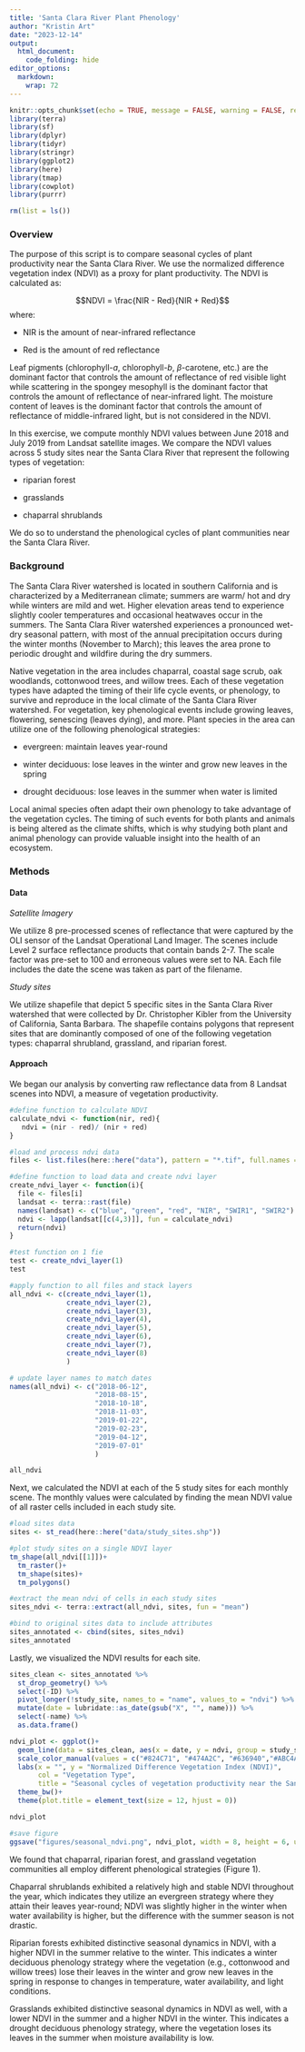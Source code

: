 ```yaml
---
title: 'Santa Clara River Plant Phenology'
author: "Kristin Art"
date: "2023-12-14"
output:   
  html_document:
    code_folding: hide
editor_options: 
  markdown: 
    wrap: 72
---
```


```r
knitr::opts_chunk$set(echo = TRUE, message = FALSE, warning = FALSE, results = FALSE)
library(terra)
library(sf)
library(dplyr)
library(tidyr)
library(stringr)
library(ggplot2)
library(here)
library(tmap)
library(cowplot)
library(purrr)

rm(list = ls())
```

### Overview

The purpose of this script is to compare seasonal cycles of plant
productivity near the Santa Clara River. We use the normalized
difference vegetation index (NDVI) as a proxy for plant productivity.
The NDVI is calculated as:

$$NDVI = \frac{NIR - Red}{NIR + Red}$$ where:

-   NIR is the amount of near-infrared reflectance

-   Red is the amount of red reflectance

Leaf pigments (chlorophyll-*a*, chlorophyll-*b*, $\beta$-carotene, etc.)
are the dominant factor that controls the amount of reflectance of red
visible light while scattering in the spongey mesophyll is the dominant
factor that controls the amount of reflectance of near-infrared light.
The moisture content of leaves is the dominant factor that controls the
amount of reflectance of middle-infrared light, but is not considered in
the NDVI.

In this exercise, we compute monthly NDVI values between June 2018 and
July 2019 from Landsat satellite images. We compare the NDVI values
across 5 study sites near the Santa Clara River that represent the
following types of vegetation:

-   riparian forest

-   grasslands

-   chaparral shrublands

We do so to understand the phenological cycles of plant communities near
the Santa Clara River.

### Background

The Santa Clara River watershed is located in southern California and is
characterized by a Mediterranean climate; summers are warm/ hot and dry
while winters are mild and wet. Higher elevation areas tend to
experience slightly cooler temperatures and occasional heatwaves occur
in the summers. The Santa Clara River watershed experiences a pronounced
wet-dry seasonal pattern, with most of the annual precipitation occurs
during the winter months (November to March); this leaves the area prone
to periodic drought and wildfire during the dry summers.

Native vegetation in the area includes chaparral, coastal sage scrub,
oak woodlands, cottonwood trees, and willow trees. Each of these
vegetation types have adapted the timing of their life cycle events, or
phenology, to survive and reproduce in the local climate of the Santa
Clara River watershed. For vegetation, key phenological events include
growing leaves, flowering, senescing (leaves dying), and more. Plant
species in the area can utilize one of the following phenological
strategies:

-   evergreen: maintain leaves year-round

-   winter deciduous: lose leaves in the winter and grow new leaves in
    the spring

-   drought deciduous: lose leaves in the summer when water is limited

Local animal species often adapt their own phenology to take advantage
of the vegetation cycles. The timing of such events for both plants and
animals is being altered as the climate shifts, which is why studying
both plant and animal phenology can provide valuable insight into the
health of an ecosystem.

### Methods

#### Data

*Satellite Imagery* 

We utilize 8 pre-processed scenes of reflectance
that were captured by the OLI sensor of the Landsat Operational Land
Imager. The scenes include Level 2 surface reflectance products that
contain bands 2-7. The scale factor was pre-set to 100 and erroneous
values were set to NA. Each file includes the date the scene was taken
as part of the filename.

*Study sites*

We utilize shapefile that depict 5 specific sites in the Santa Clara River watershed that were collected by Dr. Christopher Kibler from the University of California, Santa Barbara. The shapefile contains polygons that represent sites that are dominantly composed of one of the following vegetation types: chaparral shrubland, grassland, and riparian forest. 

#### Approach
We began our analysis by converting raw reflectance data from 8 Landsat scenes into NDVI, a measure of vegetation productivity.

```r
#define function to calculate NDVI 
calculate_ndvi <- function(nir, red){
   ndvi = (nir - red)/ (nir + red)
}

#load and process ndvi data
files <- list.files(here::here("data"), pattern = "*.tif", full.names = TRUE)

#define function to load data and create ndvi layer
create_ndvi_layer <- function(i){
  file <- files[i]
  landsat <- terra::rast(file)
  names(landsat) <- c("blue", "green", "red", "NIR", "SWIR1", "SWIR2")
  ndvi <- lapp(landsat[[c(4,3)]], fun = calculate_ndvi)
  return(ndvi)
}

#test function on 1 fie
test <- create_ndvi_layer(1)
test 

#apply function to all files and stack layers
all_ndvi <- c(create_ndvi_layer(1),
              create_ndvi_layer(2),
              create_ndvi_layer(3),
              create_ndvi_layer(4),
              create_ndvi_layer(5),
              create_ndvi_layer(6),
              create_ndvi_layer(7),
              create_ndvi_layer(8)
              )

# update layer names to match dates
names(all_ndvi) <- c("2018-06-12",
                     "2018-08-15",
                     "2018-10-18",
                     "2018-11-03",
                     "2019-01-22",
                     "2019-02-23",
                     "2019-04-12",
                     "2019-07-01"
                     )

all_ndvi 

```

Next, we calculated the NDVI at each of the 5 study sites for each monthly scene. The monthly values were calculated by finding the mean NDVI value of all raster cells included in each study site. 
```r
#load sites data
sites <- st_read(here::here("data/study_sites.shp"))

#plot study sites on a single NDVI layer
tm_shape(all_ndvi[[1]])+
  tm_raster()+
  tm_shape(sites)+
  tm_polygons()
```

```r
#extract the mean ndvi of cells in each study sites
sites_ndvi <- terra::extract(all_ndvi, sites, fun = "mean") 

#bind to original sites data to include attributes 
sites_annotated <- cbind(sites, sites_ndvi)
sites_annotated 
```

Lastly, we visualized the NDVI results for each site.
```r
sites_clean <- sites_annotated %>% 
  st_drop_geometry() %>% 
  select(-ID) %>% 
  pivot_longer(!study_site, names_to = "name", values_to = "ndvi") %>%
  mutate(date = lubridate::as_date(gsub("X", "", name))) %>% 
  select(-name) %>% 
  as.data.frame() 

```

```r
ndvi_plot <- ggplot()+
  geom_line(data = sites_clean, aes(x = date, y = ndvi, group = study_site, col = study_site), linewidth = 1.5)+
  scale_color_manual(values = c("#824C71", "#474A2C", "#636940","#ABC4AB","#C97D60"), labels = c("Chaparral", "Riparian Forest 1", "Riparian Forest 2", "Riparian Forest 3", "Grassland" ))+
  labs(x = "", y = "Normalized Difference Vegetation Index (NDVI)", 
       col = "Vegetation Type",
       title = "Seasonal cycles of vegetation productivity near the Santa Clara River")+
  theme_bw()+
  theme(plot.title = element_text(size = 12, hjust = 0))

ndvi_plot

#save figure
ggsave("figures/seasonal_ndvi.png", ndvi_plot, width = 8, height = 6, units = "in")

```

We found that chaparral, riparian forest, and grassland vegetation communities all employ different phenological strategies (Figure 1). 

Chaparral shrublands exhibited a relatively high and stable NDVI throughout the year, which indicates they utilize an evergreen strategy where they attain their leaves year-round; NDVI was slightly higher in the winter when water availability is higher, but the difference with the summer season is not drastic. 

Riparian forests exhibited distinctive seasonal dynamics in NDVI, with a higher NDVI in the summer relative to the winter. This indicates a winter deciduous phenology strategy where the vegetation (e.g., cottonwood and willow trees) lose their leaves in the winter and grow new leaves in the spring in response to changes in temperature, water availability, and light conditions.

Grasslands exhibited distinctive seasonal dynamics in NDVI as well, with a lower NDVI in the summer and a higher NDVI in the winter. This indicates a drought deciduous phenology strategy, where the vegetation loses its leaves in the summer when moisture availability is low. 

